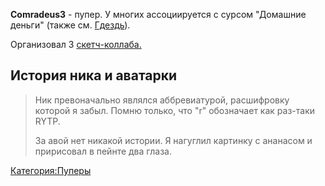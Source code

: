 {{Инфобокс для пуперов
|title2=Comradeus3
|другие_ники=
|image3=[[Файл:Comradeus3.jpg|thumb|left|200px]]
|сферы_творчества=RYTP, озвучка
|год_начала=2013
|image4=
|имя_фамилия=Богдан Алёшин (?)
|дата_рождения=
|место_проживания=
|ссылки=
*[https://www.youtube.com/user/Comradeus3 YouTube]
*[https://vk.com/comradeus3 Группа ВК]
}}

'''Comradeus3''' - пупер. У многих ассоциируется с сурсом "Домашние деньги" (также см. [[Гдездь]]). 

Организовал 3 [[Коллаб#Sketch-collab|скетч-коллаба.]]

==История ника и аватарки==
<blockquote>
Ник превоначально являлся аббревиатурой, расшифровку которой я забыл. Помню только, что "r" обозначает как раз-таки RYTP.

За авой нет никакой истории. Я нагуглил картинку с ананасом и пририсовал в пейнте два глаза.
</blockquote>
[[Категория:Пуперы]]